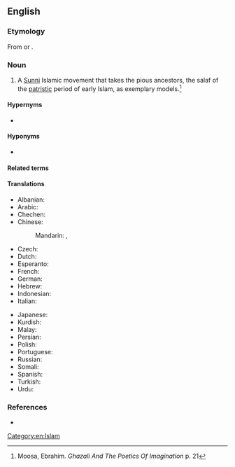 ==English==

===Etymology===
From {{af|en|Salafi|-ism}} or {{af|en|salaf|-ism}}.

===Noun===
{{en-noun|-}}

# A [[Sunni]] Islamic movement that takes the pious ancestors, the salaf of the [[patristic]] period of early Islam, as exemplary models.<ref>Moosa, Ebrahim. ''Ghazali And The Poetics Of Imagination'' {{ISBN|0-8078-5612-6}} p. 21</ref>

====Hypernyms====
* {{l|en|Sunni Islam}}

====Hyponyms====
* {{l|en|Wahhabism}}

====Related terms====
{{rel3
|en|Salafi
|Salafist
|Salafiyya
}}

====Translations====
{{trans-top|a Sunni Islamic movement}}
* Albanian: {{t-needed|sq}}
* Arabic: {{t|ar|سَلَفِيَّة|f}}
* Chechen: {{t-needed|ce}}
* Chinese:
*: Mandarin: {{t|cmn|沙拉菲主義|sc=Hani}}, {{t|cmn|沙拉菲主义|tr=shālāfēizhǔyì|sc=Hani}}
* Czech: {{t|cs|salafismus|m}}
* Dutch: {{t+|nl|salafisme|n}}
* Esperanto: {{t|eo|salafismo}}
* French: {{t+|fr|salafisme|m}}
* German: {{t+|de|Salafismus|m}}
* Hebrew: {{t-needed|he}}
* Indonesian: {{t-needed|id}}
* Italian: {{t|it|salafismo|m}}
{{trans-mid}}
* Japanese: {{t|ja|サラフィズム|tr=sarafizumu|sc=Jpan}}
* Kurdish: {{t-needed|ku}}
* Malay: {{t-needed|ms}}
* Persian: {{t-needed|fa}}
* Polish: {{t|pl|salafizm|m}}
* Portuguese: {{t|pt|salafismo|m}}
* Russian: {{t+|ru|салафи́зм|m}}
* Somali: {{t-needed|so}}
* Spanish: {{t|es|salafismo|m}}
* Turkish: {{t|tr|Selefilik}}
* Urdu: {{t-needed|ur}}
{{trans-bottom}}

===References===
<references/>
* {{pedia}}

[[Category:en:Islam]]